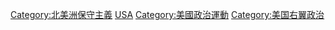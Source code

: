 [[Category:北美洲保守主義|Category:北美洲保守主義]]
[[Category:各國保守主義|USA]]
[[Category:美國政治運動|Category:美國政治運動]]
[[Category:美国右翼政治|Category:美国右翼政治]]